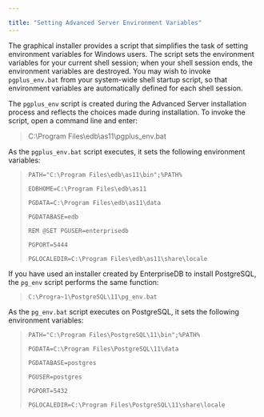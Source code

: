 ---

title: "Setting Advanced Server Environment Variables"
---

<div id="setting_advanced_server_environment_variables" class="registered_link"></div>

The graphical installer provides a script that simplifies the task of setting environment variables for Windows users. The script sets the environment variables for your current shell session; when your shell session ends, the environment variables are destroyed. You may wish to invoke `pgplus_env.bat` from your system-wide shell startup script, so that environment variables are automatically defined for each shell session.

The `pgplus_env` script is created during the Advanced Server installation process and reflects the choices made during installation. To invoke the script, open a command line and enter:

> C:\Program Files\edb\as11\pgplus_env.bat

As the `pgplus_env.bat` script executes, it sets the following environment variables:

> `PATH="C:\Program Files\edb\as11\bin";%PATH%`
>
> `EDBHOME=C:\Program Files\edb\as11`
>
> `PGDATA=C:\Program Files\edb\as11\data`
>
> `PGDATABASE=edb`
>
> `REM @SET PGUSER=enterprisedb`
>
> `PGPORT=5444`
>
> `PGLOCALEDIR=C:\Program Files\edb\as11\share\locale`

If you have used an installer created by EnterpriseDB to install PostgreSQL, the `pg_env` script performs the same function:

> `C:\Progra~1\PostgreSQL\11\pg_env.bat`

As the `pg_env.bat` script executes on PostgreSQL, it sets the following environment variables:

> `PATH="C:\Program Files\PostgreSQL\11\bin";%PATH%`
>
> `PGDATA=C:\Program Files\PostgreSQL\11\data`
>
> `PGDATABASE=postgres`
>
> `PGUSER=postgres`
>
> `PGPORT=5432`
>
> `PGLOCALEDIR=C:\Program Files\PostgreSQL\11\share\locale`
